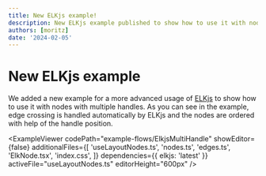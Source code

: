 ```yaml
---
title: New ELKjs example!
description: New ELKjs example published to show how to use it with nodes with multiple handles.
authors: [moritz]
date: '2024-02-05'
---
```



# New ELKjs example

We added a new example for a more advanced usage of [ELKjs](https://github.com/kieler/elkjs) to show how to use it with nodes with multiple handles. As you can see in the example, edge crossing is handled automatically by ELKjs and the nodes are ordered with help of the handle position.

<ExampleViewer
  codePath="example-flows/ElkjsMultiHandle"
  showEditor={false}
  additionalFiles={[
    'useLayoutNodes.ts',
    'nodes.ts',
    'edges.ts',
    'ElkNode.tsx',
    'index.css',
  ]}
  dependencies={{ elkjs: 'latest' }}
  activeFile="useLayoutNodes.ts"
  editorHeight="600px"
/>
